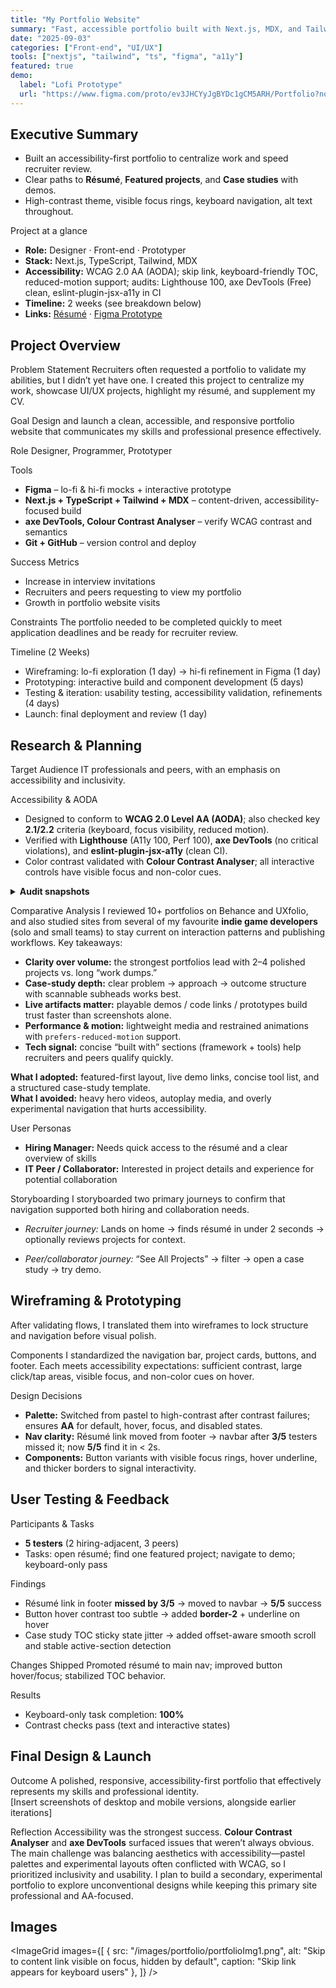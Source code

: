 ```yaml
---
title: "My Portfolio Website"
summary: "Fast, accessible portfolio built with Next.js, MDX, and Tailwind. Showcases UI/UX work with keyboard-first navigation and accessibility throughout."
date: "2025-09-03"
categories: ["Front-end", "UI/UX"]
tools: ["nextjs", "tailwind", "ts", "figma", "a11y"]
featured: true
demo:
  label: "Lofi Prototype"
  url: "https://www.figma.com/proto/ev3JHCYyJgBYDc1gCM5ARH/Portfolio?node-id=0-1&t=DGX0Ilqi9XBD2rzU-1"
---
```


## Executive Summary
- Built an accessibility-first portfolio to centralize work and speed recruiter review.
- Clear paths to **Résumé**, **Featured projects**, and **Case studies** with demos.
- High-contrast theme, visible focus rings, keyboard navigation, alt text throughout.

<Subhead>Project at a glance</Subhead>

- **Role:** Designer · Front-end · Prototyper  
- **Stack:** Next.js, TypeScript, Tailwind, MDX  
- **Accessibility:** WCAG 2.0 AA (AODA); skip link, keyboard-friendly TOC, reduced-motion support; audits: Lighthouse 100, axe DevTools (Free) clean, eslint-plugin-jsx-a11y in CI
- **Timeline:** 2 weeks (see breakdown below)  
- **Links:** [Résumé](/LisaNguyenResume.pdf) · [Figma Prototype](https://www.figma.com/proto/ev3JHCYyJgBYDc1gCM5ARH/Portfolio?node-id=0-1&t=DGX0Ilqi9XBD2rzU-1)

## Project Overview
<Subhead>Problem Statement</Subhead>
Recruiters often requested a portfolio to validate my abilities, but I didn’t yet have one. I created this project to centralize my work, showcase UI/UX projects, highlight my résumé, and supplement my CV.

<Subhead>Goal</Subhead>
Design and launch a clean, accessible, and responsive portfolio website that communicates my skills and professional presence effectively.

<Subhead>Role</Subhead>
Designer, Programmer, Prototyper

<Subhead>Tools</Subhead>
- **Figma** – lo-fi & hi-fi mocks + interactive prototype  
- **Next.js + TypeScript + Tailwind + MDX** – content-driven, accessibility-focused build  
- **axe DevTools, Colour Contrast Analyser** – verify WCAG contrast and semantics  
- **Git + GitHub** – version control and deploy

<Subhead>Success Metrics</Subhead>
- Increase in interview invitations  
- Recruiters and peers requesting to view my portfolio  
- Growth in portfolio website visits

<Subhead>Constraints</Subhead>
The portfolio needed to be completed quickly to meet application deadlines and be ready for recruiter review.

<Subhead>Timeline (2 Weeks)</Subhead>
- Wireframing: lo-fi exploration (1 day) → hi-fi refinement in Figma (1 day)  
- Prototyping: interactive build and component development (5 days)  
- Testing & iteration: usability testing, accessibility validation, refinements (4 days)  
- Launch: final deployment and review (1 day)

## Research & Planning
<Subhead>Target Audience</Subhead>
IT professionals and peers, with an emphasis on accessibility and inclusivity.

<Subhead>Accessibility & AODA</Subhead>

- Designed to conform to **WCAG 2.0 Level AA (AODA)**; also checked key **2.1/2.2** criteria (keyboard, focus visibility, reduced motion).
- Verified with **Lighthouse** (A11y 100, Perf 100), **axe DevTools** (no critical violations), and **eslint-plugin-jsx-a11y** (clean CI).
- Color contrast validated with **Colour Contrast Analyser**; all interactive controls have visible focus and non-color cues.

<details>
  <summary><strong>Audit snapshots</strong></summary>

- Lighthouse (Mobile): **Performance 100 / Accessibility 100 / Best Practices 100 / SEO 100**
- Lighthouse (Desktop): **Performance 100 / Accessibility 100 / Best Practices 100 / SEO 100**
- axe DevTools (Free) on Home + Case Study: **0 critical** violations (date: 2025-09-07)

  <ImageGrid
    images={[
      { src: "/images/portfolio/axeHomeAudit.png",  alt: "axe DevTools audit summary for the Home page showing 0 critical violations; results panel visible",  caption: "axe DevTools — Home • 0 critical violations • 2025-09-07" },
      { src: "/images/portfolio/axeCaseAudit.png", alt: "axe DevTools audit summary for the Case Study page showing 0 critical violations; results panel visible", caption: "axe DevTools — Case Study • 0 critical violations • 2025-09-07" }
      { src: "/images/portfolio/lhMobile.png", alt: "Lighthouse Mobile summary for Case Study page showing 100 across all categories; runtime shows emulated mobile on slow 4G"", caption: "Lighthouse — Case Study (Mobile) • 100/100/100/100 • Emulated Moto G Power, Slow 4G • 2025-09-07" }
      { src: "/images/portfolio/lhDesktop.png", alt: "Lighthouse Desktop summary for Case Study page showing 100 across all categories; runtime shows desktop emulation", caption: "Lighthouse — Case Study (Desktop) • 100/100/100/100 • Desktop emulation • 2025-09-07" }
    ]}
  />
</details>

<Subhead>Comparative Analysis</Subhead>
I reviewed 10+ portfolios on Behance and UXfolio, and also studied sites from several of my favourite **indie game developers** (solo and small teams) to stay current on interaction patterns and publishing workflows. Key takeaways:

- **Clarity over volume:** the strongest portfolios lead with 2–4 polished projects vs. long “work dumps.”
- **Case-study depth:** clear problem → approach → outcome structure with scannable subheads works best.
- **Live artifacts matter:** playable demos / code links / prototypes build trust faster than screenshots alone.
- **Performance & motion:** lightweight media and restrained animations with `prefers-reduced-motion` support.
- **Tech signal:** concise “built with” sections (framework + tools) help recruiters and peers qualify quickly.

**What I adopted:** featured-first layout, live demo links, concise tool list, and a structured case-study template.  
**What I avoided:** heavy hero videos, autoplay media, and overly experimental navigation that hurts accessibility.

<Subhead>User Personas</Subhead>
- **Hiring Manager:** Needs quick access to the résumé and a clear overview of skills  
- **IT Peer / Collaborator:** Interested in project details and experience for potential collaboration

<Subhead>Storyboarding</Subhead>
I storyboarded two primary journeys to confirm that navigation supported both hiring and collaboration needs.

- *Recruiter journey:* Lands on home → finds résumé in under 2 seconds → optionally reviews projects for context.  


- *Peer/collaborator journey:* “See All Projects” → filter → open a case study → try demo.  


## Wireframing & Prototyping
After validating flows, I translated them into wireframes to lock structure and navigation before visual polish.

<Subhead>Components</Subhead>
I standardized the navigation bar, project cards, buttons, and footer. Each meets accessibility expectations: sufficient contrast, large click/tap areas, visible focus, and non-color cues on hover.

<Subhead>Design Decisions</Subhead>
- **Palette:** Switched from pastel to high-contrast after contrast failures; ensures **AA** for default, hover, focus, and disabled states.  
- **Nav clarity:** Résumé link moved from footer → navbar after **3/5** testers missed it; now **5/5** find it in < 2s.  
- **Components:** Button variants with visible focus rings, hover underline, and thicker borders to signal interactivity.

## User Testing & Feedback
<Subhead>Participants & Tasks</Subhead>
- **5 testers** (2 hiring-adjacent, 3 peers)  
- Tasks: open résumé; find one featured project; navigate to demo; keyboard-only pass

<Subhead>Findings</Subhead>
- Résumé link in footer **missed by 3/5** → moved to navbar → **5/5** success  
- Button hover contrast too subtle → added **border-2** + underline on hover  
- Case study TOC sticky state jitter → added offset-aware smooth scroll and stable active-section detection

<Subhead>Changes Shipped</Subhead>
Promoted résumé to main nav; improved button hover/focus; stabilized TOC behavior.

<Subhead>Results</Subhead>
- Keyboard-only task completion: **100%**  
- Contrast checks pass (text and interactive states)

## Final Design & Launch
<Subhead>Outcome</Subhead>
A polished, responsive, accessibility-first portfolio that effectively represents my skills and professional identity.  
[Insert screenshots of desktop and mobile versions, alongside earlier iterations]

<Subhead>Reflection</Subhead>
Accessibility was the strongest success. **Colour Contrast Analyser** and **axe DevTools** surfaced issues that weren’t always obvious. The main challenge was balancing aesthetics with accessibility—pastel palettes and experimental layouts often conflicted with WCAG, so I prioritized inclusivity and usability. I plan to build a secondary, experimental portfolio to explore unconventional designs while keeping this primary site professional and AA-focused.

## Images
<ImageGrid
  images={[
    { src: "/images/portfolio/portfolioImg1.png", alt: "Skip to content link visible on focus, hidden by default", caption: "Skip link appears for keyboard users" },
  ]}
/>
